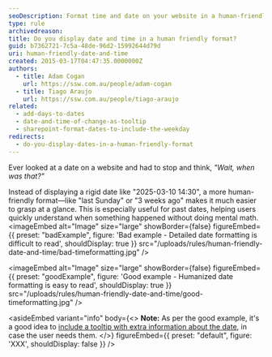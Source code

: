 ```yaml
---
seoDescription: Format time and date on your website in a human-friendly manner to ensure users can easily understand the information presented.
type: rule
archivedreason:
title: Do you display date and time in a human friendly format?
guid: b7362721-7c5a-48de-96d2-15992644d79d
uri: human-friendly-date-and-time
created: 2015-03-17T04:47:35.0000000Z
authors:
  - title: Adam Cogan
    url: https://ssw.com.au/people/adam-cogan
  - title: Tiago Araujo
    url: https://ssw.com.au/people/tiago-araujo
related:
  - add-days-to-dates
  - date-and-time-of-change-as-tooltip
  - sharepoint-format-dates-to-include-the-weekday
redirects:
  - do-you-display-dates-in-a-human-friendly-format
---
```


Ever looked at a date on a website and had to stop and think, _"Wait, when was that?"_

Instead of displaying a rigid date like "2025-03-10 14:30", a more human-friendly format—like "last Sunday" or "3 weeks ago" makes it much easier to grasp at a glance. This is especially useful for past dates, helping users quickly understand when something happened without doing mental math.
<imageEmbed
  alt="Image"
  size="large"
  showBorder={false}
  figureEmbed={{
    preset: "badExample",
    figure: 'Bad example - Detailed date formatting is difficult to read',
    shouldDisplay: true
  }}
  src="/uploads/rules/human-friendly-date-and-time/bad-timeformatting.jpg"
/>

<imageEmbed
  alt="Image"
  size="large"
  showBorder={false}
  figureEmbed={{
    preset: "goodExample",
    figure: 'Good example - Humanized date formatting is easy to read',
    shouldDisplay: true
  }}
  src="/uploads/rules/human-friendly-date-and-time/good-timeformatting.jpg"
/>

<asideEmbed
  variant="info"
  body={<>
    **Note:** As per the good example, it's a good idea to [include a tooltip with extra information about the date](/date-and-time-of-change-as-tooltip), in case the user needs them.
  </>}
  figureEmbed={{
    preset: "default",
    figure: 'XXX',
    shouldDisplay: false
  }}
/>